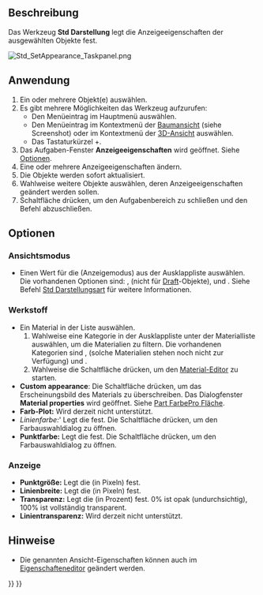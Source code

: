 <languages/>

{{Docnav/de
|[[Std_SetMaterial/de|Material]]
|[[Std_RandomColor/de|ZufälligeFarbe]]
|[[Std_View_Menu/de|Std Menü Ansicht]]
|IconL=Std_SetMaterial.svg
|IconR=Std_RandomColor.svg
|IconC=Freecad.svg
}}

{{GuiCommand/de
|Name=Std SetAppearance
|Name/de=Std Darstellung
|MenuLocation=Ansicht → Darstellung…
|Workbenches=[[Material_Workbench/de|Material]], [[Part_Workbench/de|Part]], [[PartDesign_Workbench/de|PartDesign]] und weitere
|Shortcut={{KEY|Ctrl}}+{{KEY|D}}
|SeeAlso=[[Std_SetMaterial/de|Std SetMaterial]], [[Part_ColorPerFace/de|Part FarbeProFläche]]
}}

<span id="Description"></span>
==Beschreibung==

Das Werkzeug '''Std Darstellung''' legt die Anzeigeeigenschaften der ausgewählten Objekte fest.

[[Image:Std_SetAppearance_Taskpanel.png]]
{{Caption|Der Aufgabenbereich Anzeigeeigenschaften}}

<span id="Usage"></span>
==Anwendung==

# Ein oder mehrere Objekt(e) auswählen.
# Es gibt mehrere Möglichkeiten das Werkzeug aufzurufen:
#* Den Menüeintrag {{MenuCommand|Ansicht → [[Image:Std_SetAppearance.svg|16px]] Darstellung...}} im Hauptmenü auswählen.
#* Den Menüeintrag {{MenuCommand|[[Image:Std_SetAppearance.svg|16px]] Darstellung...}} im Kontextmenü der [[Tree_view|Baumansicht]] (siehe Screenshot) oder im Kontextmenü der [[3D_view|3D-Ansicht]] auswählen.
#* Das Tastaturkürzel {{KEY|Ctrl}}+{{KEY|D}}.
# Das Aufgaben-Fenster '''Anzeigeeigenschaften''' wird geöffnet. Siehe [[#Optionen|Optionen]].
# Eine oder mehrere Anzeigeeigenschaften ändern.
# Die Objekte werden sofort aktualisiert.
# Wahlweise weitere Objekte auswählen, deren Anzeigeeigenschaften geändert werden sollen.
# Schaltfläche {{Button|Schließen}} drücken, um den Aufgabenbereich zu schließen und den Befehl abzuschließen.

<span id="Options"></span>
==Optionen==

<span id="Viewing_Mode"></span>
===Ansichtsmodus===

* Einen Wert für die {{PropertyView/de|Display Mode}} (Anzeigemodus) aus der Ausklappliste auswählen. Die vorhandenen Optionen sind: {{Value|Flat lines}}, {{Value|Shaded}} (nicht für [[Draft_Workbench/de|Draft]]-Objekte), {{Value|Wireframe}} und {{Value|Points}}. Siehe Befehl [[Std_DrawStyle/de|Std Darstellungsart]] für weitere Informationen.

<span id="Material"></span>
===Werkstoff===

* Ein Material in der Liste auswählen.
*# Wahlweise eine Kategorie in der Ausklappliste unter der Materialliste auswählen, um die Materialien zu filtern. Die vorhandenen Kategorien sind {{Value|Basic Appearance}}, {{Value|Texture Appearance}} (solche Materialien stehen noch nicht zur Verfügung) und {{Value|Alle Materials}}.
*# Wahlweise die Schaltfläche {{Button|Launch editor}} drücken, um den [[Material_Edit/de|Material-Editor]] zu starten.
* '''Custom appearance''': Die Schaltfläche {{Button|...}} drücken, um das Erscheinungsbild des Materials zu überschreiben. Das Dialogfenster '''Material properties''' wird geöffnet. Siehe [[Part_ColorPerFace/de#Anwendung|Part FarbePro Fläche]].
* '''Farb-Plot:''' Wird derzeit nicht unterstützt.
* ''Linienfarbe:''' Legt die {{PropertyView/de|Line Color}} fest. Die Schaltfläche drücken, um den Farbauswahldialog zu öffnen.
* '''Punktfarbe:''' Legt die {{PropertyView/de|Point Color}}fest. Die Schaltfläche drücken, um den Farbauswahldialog zu öffnen.

<span id="Display"></span>
===Anzeige===

* '''Punktgröße:''' Legt die {{PropertyView/de|Point Size}} (in Pixeln) fest.
* '''Linienbreite:''' Legt die {{PropertyView/de|Line Width}} (in Pixeln) fest.
* '''Transparenz:''' Legt die {{PropertyView/de|Transparency}} (in Prozent) fest. 0% ist opak (undurchsichtig), 100% ist vollständig transparent.
* '''Linientransparenz:''' Wird derzeit nicht unterstützt.

<span id="Notes"></span>
==Hinweise==

* Die genannten Ansicht-Eigenschaften  können auch im [[Property_editor/de|Eigenschafteneditor]] geändert werden.


{{Docnav/de
|[[Std_SetMaterial/de|Material]]
|[[Std_RandomColor/de|ZufälligeFarbe]]
|[[Std_View_Menu/de|Std Menü Ansicht]]
|IconL=Std_SetMaterial.svg
|IconR=Std_RandomColor.svg
|IconC=Freecad.svg
}}

{{Std_Base_navi{{#translation:}}}}
{{Userdocnavi{{#translation:}}}}